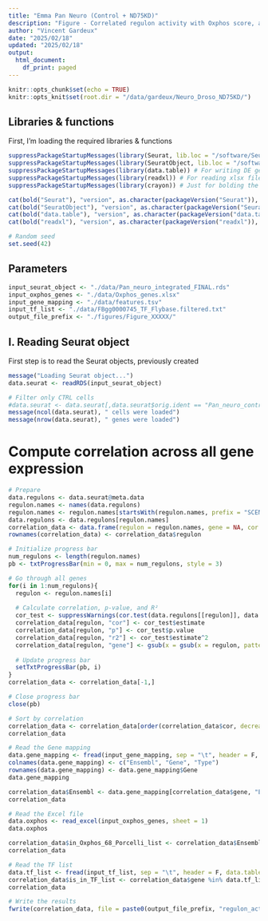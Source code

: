 ```yaml
---
title: "Emma Pan Neuro (Control + ND75KD)"
description: "Figure - Correlated regulon activity with Oxphos score, across all genesn"
author: "Vincent Gardeux"
date: "2025/02/18"
updated: "2025/02/18"
output:
  html_document:
    df_print: paged
---
```


  
```r
knitr::opts_chunk$set(echo = TRUE)
knitr::opts_knit$set(root.dir = "/data/gardeux/Neuro_Droso_ND75KD/")
```

## Libraries & functions

First, I'm loading the required libraries & functions

```r
suppressPackageStartupMessages(library(Seurat, lib.loc = "/software/Seuratv4/lib/")) # Seurat v4.4.0, library for single-cell analysis
suppressPackageStartupMessages(library(SeuratObject, lib.loc = "/software/Seuratv4/lib/")) # For compatibility purpose
suppressPackageStartupMessages(library(data.table)) # For writing DE gene file
suppressPackageStartupMessages(library(readxl)) # For reading xlsx files
suppressPackageStartupMessages(library(crayon)) # Just for bolding the console output :D

cat(bold("Seurat"), "version", as.character(packageVersion("Seurat")), "\n")
cat(bold("SeuratObject"), "version", as.character(packageVersion("SeuratObject")), "\n")
cat(bold("data.table"), "version", as.character(packageVersion("data.table")), "\n")
cat(bold("readxl"), "version", as.character(packageVersion("readxl")), "\n")

# Random seed
set.seed(42)
```

## Parameters

```r
input_seurat_object <- "./data/Pan_neuro_integrated_FINAL.rds"
input_oxphos_genes <- "./data/Oxphos_genes.xlsx"
input_gene_mapping <- "./data/features.tsv"
input_tf_list <- "./data/FBgg0000745_TF_Flybase.filtered.txt"
output_file_prefix <- "./figures/Figure_XXXXX/"
```

## I. Reading Seurat object

First step is to read the Seurat objects, previously created

```r
message("Loading Seurat object...")
data.seurat <- readRDS(input_seurat_object)

# Filter only CTRL cells
#data.seurat <- data.seurat[,data.seurat$orig.ident == "Pan_neuro_control"]
message(ncol(data.seurat), " cells were loaded")
message(nrow(data.seurat), " genes were loaded")
```

# Compute correlation across all gene expression

```r
# Prepare
data.regulons <- data.seurat@meta.data
regulon.names <- names(data.regulons)
regulon.names <- regulon.names[startsWith(regulon.names, prefix = "SCENIC") & endsWith(regulon.names, suffix = "regulon")]
data.regulons <- data.regulons[regulon.names]
correlation_data <- data.frame(regulon = regulon.names, gene = NA, cor = NA, p = NA, r2 = NA)
rownames(correlation_data) <- correlation_data$regulon

# Initialize progress bar
num_regulons <- length(regulon.names)
pb <- txtProgressBar(min = 0, max = num_regulons, style = 3)

# Go through all genes
for(i in 1:num_regulons){
  regulon <- regulon.names[i]
  
  # Calculate correlation, p-value, and R²
  cor_test <- suppressWarnings(cor.test(data.regulons[[regulon]], data.seurat$AUC_OXPHOS_68_Porcelli, method = "pearson"))
  correlation_data[regulon, "cor"] <- cor_test$estimate
  correlation_data[regulon, "p"] <- cor_test$p.value
  correlation_data[regulon, "r2"] <- cor_test$estimate^2
  correlation_data[regulon, "gene"] <- gsub(x = gsub(x = regulon, pattern = "_activating_regulon", replacement = ""), pattern = "SCENIC_", replacement = "")
  
  # Update progress bar
  setTxtProgressBar(pb, i)
}
correlation_data <- correlation_data[-1,]

# Close progress bar
close(pb)

# Sort by correlation
correlation_data <- correlation_data[order(correlation_data$cor, decreasing = T),]
correlation_data
```

```r
# Read the Gene mapping
data.gene_mapping <- fread(input_gene_mapping, sep = "\t", header = F, data.table = F)
colnames(data.gene_mapping) <- c("Ensembl", "Gene", "Type")
rownames(data.gene_mapping) <- data.gene_mapping$Gene
data.gene_mapping
```

```r
correlation_data$Ensembl <- data.gene_mapping[correlation_data$gene, "Ensembl"]
correlation_data
```

```r
# Read the Excel file
data.oxphos <- read_excel(input_oxphos_genes, sheet = 1)
data.oxphos
```

```r
correlation_data$in_Oxphos_68_Porcelli_list <- correlation_data$Ensembl %in% data.oxphos$Gene_Ensembl_ID
correlation_data
```

```r
# Read the TF list
data.tf_list <- fread(input_tf_list, sep = "\t", header = F, data.table = F)$V1
correlation_data$is_in_TF_list <- correlation_data$gene %in% data.tf_list
correlation_data
```

```r
# Write the results
fwrite(correlation_data, file = paste0(output_file_prefix, "regulon_activity_correlation_OXPHOS_68_Porcelli.tsv"), quote = F, sep = "\t", row.names = F, col.names = T)
```

